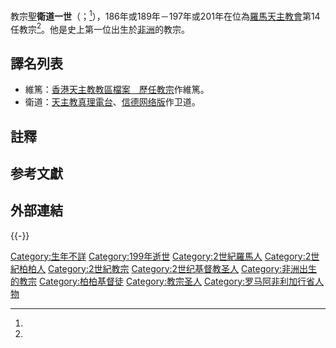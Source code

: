 {{Expand|time=2014-08-14}}
{{Refimprove|time=2019-05-08T12:48:06+00:00}}
{{NoteTA
|G1=Popes
}}
{{Infobox Christian leader
| type = Pope
| honorific-prefix = 教宗
| title = [[羅馬主教|羅馬主教]]
| name = 聖衛道一世<br>Sanctus Victor PP. I
| image = 14-St.Victor_I.jpg|250px
| birth_name = （不詳）<ref name="pontiff">{{cite web |title=Pontiffs |url=https://w2.vatican.va/content/vatican/en/holy-father.html |publisher=The Holy See |accessdate=2019-05-08 |archiveurl=https://web.archive.org/web/20190507180250/https://w2.vatican.va/content/vatican/en/holy-father.html |archivedate=2019-05-07 |language=en}}</ref>
| term_start = 186年或189年<ref name="pontiff" /><br />或<br />189年<ref name="encyclopedia">{{cite web |last1=Kirsch |first1=J.P. |title=Pope St. Victor I |url=http://www.newadvent.org/cathen/15408a.htm |publisher=Robert Appleton Company |accessdate=2019-05-08 |archiveurl=https://web.archive.org/web/20190508183842/http://www.newadvent.org/cathen/15408a.htm |archivedate=2019-05-08 |location=New York |language=en |year=1912 |work=The Catholic Encyclopedia |via=New Advent}}</ref>
| term_end = 197年或201年<ref name="pontiff" /><br />或<br />198年或199年<ref name="encyclopedia" />
| predecessor = [[教宗義祿|教宗義祿]]
| successor = [[教宗則斐琳|教宗則斐琳]]
| birth_date = （日期不詳）<ref name="encyclopedia" />
| birth_place = [[羅馬帝國|羅馬帝國]][[阿非利加行省|阿非利加行省]]（今[[突尼西亞|突尼西亞]]）
| death_date = 199年7月28日
| death_place = 羅馬帝國羅馬
}}

{{infobox popestyles
|papal name=Pope Victor I
|dipstyle=教宗閣下
|offstyle=教宗閣下
|relstyle=聖父
|deathstyle=[[基督教聖人|聖人]]
}}

教宗[[基督教聖人|聖]]'''衛道一世'''（{{lang-la|Sanctus Victor PP. I}}；{{bd|？||199年|}}{{NoteTag|然而[[聖座|聖座]]網站表示他於197年或201年卸任教宗。<ref name="pontiff" />}}<ref name="encyclopedia" />），186年或189年－197年或201年在位為[[羅馬天主教會|羅馬天主教會]]第14任教宗{{NoteTag|然而《[[天主教百科全書|天主教百科全書]]》表示他在189年出任教宗至198年或199年為止。<ref name="encyclopedia" />}}<ref name="pontiff" />。他是史上第一位出生於[[非洲|非洲]]的教宗。

== 譯名列表 ==
* 維篤：[https://web.archive.org/web/20051023073732/http://archives.catholic.org.hk/popes/index.htm 香港天主教教區檔案　歷任教宗]作維篤。
* 衛道：[http://www.tianzhu.org/tw/tz_specialarea.php?sp_id=6&art_id=59&page=2 天主教真理電台]、[http://www.chinacatholic.org/feature/pope/Bendict%E2%85%A9%E2%85%A5.html 信德网络版]{{dead link|date=2018年3月 |bot=InternetArchiveBot |fix-attempted=yes }}作卫道。

==註釋==
{{notefoot}}

== 参考文獻 ==
{{Reflist}}

== 外部連結 ==
{{commons category|Victor I}}

{{-}}
{{教宗|[[教宗義祿|教宗義祿]]|[[教宗則斐琳|教宗則斐琳]]|186年或189年－197年或201年<br />或<br />189年－198年或199年}}
{{Popes}}
{{天主教会史}}

{{天主教聖人}}
{{Authority control}}

{{DEFAULTSORT:Victor I}}
[[Category:生年不詳|Category:生年不詳]]
[[Category:199年逝世|Category:199年逝世]]
[[Category:2世紀羅馬人|Category:2世紀羅馬人]]
[[Category:2世紀柏柏人|Category:2世紀柏柏人]]
[[Category:2世紀教宗|Category:2世紀教宗]]
[[Category:2世纪基督教圣人|Category:2世纪基督教圣人]]
[[Category:非洲出生的教宗|Category:非洲出生的教宗]]
[[Category:柏柏基督徒|Category:柏柏基督徒]]
[[Category:教宗圣人|Category:教宗圣人]]
[[Category:罗马阿非利加行省人物|Category:罗马阿非利加行省人物]]